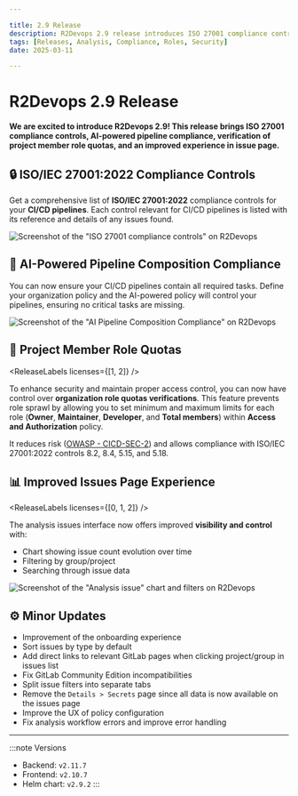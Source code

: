 ```yaml
---

title: 2.9 Release
description: R2Devops 2.9 release introduces ISO 27001 compliance controls, AI-powered pipeline compliance, verification of project member role quotas, and an improved experience in issue page.
tags: [Releases, Analysis, Compliance, Roles, Security]
date: 2025-03-11

---
```


# R2Devops 2.9 Release


**We are excited to introduce R2Devops 2.9! This release brings ISO 27001 compliance controls, AI-powered pipeline compliance, verification of project member role quotas, and an improved experience in issue page.**

<!-- truncate -->

## 🔒 ISO/IEC 27001:2022 Compliance Controls

<ReleaseLabels licenses={[2]} />

Get a comprehensive list of **ISO/IEC 27001:2022** compliance controls for your **CI/CD pipelines**. Each control relevant for CI/CD pipelines is listed with its reference and details of any issues found.

![Screenshot of the "ISO 27001 compliance controls" on R2Devops](./iso27001_compliance.png)

## 🤖 AI-Powered Pipeline Composition Compliance

<ReleaseLabels licenses={[2]} />

You can now ensure your CI/CD pipelines contain all required tasks. Define your organization policy and the AI-powered policy will control your pipelines, ensuring no critical tasks are missing.

![Screenshot of the "AI Pipeline Composition Compliance" on R2Devops](./ai_pipeline_composition.png)

## 👥 Project Member Role Quotas

<ReleaseLabels licenses={[1, 2]} />

To enhance security and maintain proper access control, you can now have control over **organization role quotas verifications**. This feature prevents role sprawl by allowing you to set minimum and maximum limits for each role (**Owner**, **Maintainer**, **Developer**, and **Total members**) within **Access and Authorization** policy.

It reduces risk ([OWASP - CICD-SEC-2](https://owasp.org/www-project-top-10-ci-cd-security-risks/CICD-SEC-02-Inadequate-Identity-And-Access-Management)) and allows compliance with ISO/IEC 27001:2022 controls 8.2, 8.4, 5.15, and 5.18.

## 📊 Improved Issues Page Experience

<ReleaseLabels licenses={[0, 1, 2]} />

The analysis issues interface now offers improved **visibility and control** with:

- Chart showing issue count evolution over time
- Filtering by group/project
- Searching through issue data

![Screenshot of the "Analysis issue" chart and filters on R2Devops](./issues_chart_filters.png)

## ⚙️ Minor Updates

- Improvement of the onboarding experience
- Sort issues by type by default
- Add direct links to relevant GitLab pages when clicking project/group in issues list
- Fix GitLab Community Edition incompatibilities
- Split issue filters into separate tabs
- Remove the `Details > Secrets` page since all data is now available on the issues page
- Improve the UX of policy configuration
- Fix analysis workflow errors and improve error handling

<ReleaseBottomButton />

---

:::note Versions
- Backend: `v2.11.7`
- Frontend: `v2.10.7`
- Helm chart: `v2.9.2`
:::
